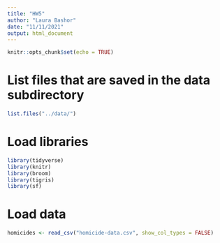 ```yaml
---
title: "HW5"
author: "Laura Bashor"
date: "11/11/2021"
output: html_document
---
```


```r
knitr::opts_chunk$set(echo = TRUE)
```

# List files that are saved in the data subdirectory
```r

list.files("../data/")

```

# Load libraries
```r
library(tidyverse)
library(knitr)
library(broom)
library(tigris)
library(sf)
```

# Load data
```r
homicides <- read_csv("homicide-data.csv", show_col_types = FALSE)
```

